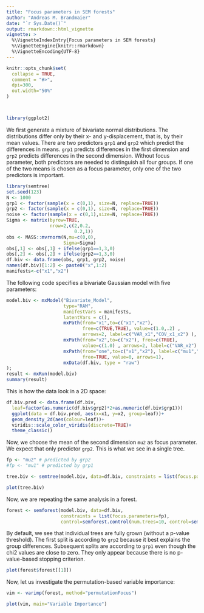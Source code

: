 ---
title: "Focus parameters in SEM forests"
author: "Andreas M. Brandmaier"
date: "`r Sys.Date()`"
output: rmarkdown::html_vignette
vignette: >
  %\VignetteIndexEntry{Focus parameters in SEM forests}
  %\VignetteEngine{knitr::rmarkdown}
  %\VignetteEncoding{UTF-8}
---

```{r, include = FALSE}
knitr::opts_chunk$set(
  collapse = TRUE,
  comment = "#>",
  dpi=300,
  out.width="50%"
)



library(ggplot2)
```


We first generate a mixture of bivariate normal distributions. The distributions differ only by their x- and y-displacement, that is, by their mean values. There are two predictors `grp1` and `grp2` which predict the differences in means. `grp1` predicts differences in the first dimension and `grp2` predicts differences in the second dimension. Without focus parameter, both predictors are needed to distinguish all four groups. If one of the two means is chosen as a focus parameter, only one of the two predictors is important.

```{r}

library(semtree)
set.seed(123)
N <- 1000
grp1 <- factor(sample(x = c(0,1), size=N, replace=TRUE))
grp2 <- factor(sample(x = c(0,1), size=N, replace=TRUE))
noise <- factor(sample(x = c(0,1),size=N, replace=TRUE))
Sigma <- matrix(byrow=TRUE,
                nrow=2,c(2,0.2,
                         0.2,1))
obs <- MASS::mvrnorm(N,mu=c(0,0),
                     Sigma=Sigma)
obs[,1] <- obs[,1] + ifelse(grp1==1,3,0)
obs[,2] <- obs[,2] + ifelse(grp2==1,3,0)
df.biv <- data.frame(obs, grp1, grp2, noise)
names(df.biv)[1:2] <- paste0("x",1:2)
manifests<-c("x1","x2")
```

The following code specifies a bivariate Gaussian model with five parameters:

```{r}
model.biv <- mxModel("Bivariate_Model", 
                     type="RAM",
                     manifestVars = manifests,
                     latentVars = c(),
                     mxPath(from="x1",to=c("x1","x2"), 
                            free=c(TRUE,TRUE), value=c(1.0,.2) , 
                            arrows=2, label=c("VAR_x1","COV_x1_x2") ),
                     mxPath(from="x2",to=c("x2"), free=c(TRUE), 
                            value=c(1.0) , arrows=2, label=c("VAR_x2") ),
                     mxPath(from="one",to=c("x1","x2"), label=c("mu1","mu2"),
                            free=TRUE, value=0, arrows=1),
                     mxData(df.biv, type = "raw")
);
result <- mxRun(model.biv)
summary(result)
```

This is how the data look in a 2D space:

```{r}
df.biv.pred <- data.frame(df.biv, 
  leaf=factor(as.numeric(df.biv$grp2)*2+as.numeric(df.biv$grp1)))
  ggplot(data = df.biv.pred, aes(x=x1, y=x2, group=leaf))+ 
  geom_density_2d(aes(colour=leaf))+ 
  viridis::scale_color_viridis(discrete=TRUE)+
  theme_classic()
```


Now, we choose the mean of the second dimension `mu2` as focus parameter. We expect that only predictor `grp2`. This is what we see in a single tree.
```{r message=FALSE,eval=TRUE, results="hide"}
fp <- "mu2" # predicted by grp2
#fp <- "mu1" # predicted by grp1

tree.biv <- semtree(model.biv, data=df.biv, constraints = list(focus.parameters=fp))
```

```{r}
plot(tree.biv)

```


Now, we are repeating the same analysis in a forest.

```{r message=FALSE, warning=FALSE,results="hide"}
forest <- semforest(model.biv, data=df.biv,
                    constraints = list(focus.parameters=fp),
                    control=semforest.control(num.trees=10, control=semtree.control(method="score",alpha=1)))

```

By default, we see that individual trees are fully grown (without a p-value threshold). The first split is according to `grp2` because it best explains the group differences. Subsequent splits are according to `grp1` even though the chi2 values are close to zero. They only appear because there is no p-value-based stopping criterion. 

```{r}
plot(forest$forest[[1]])
```

Now, let us investigate the permutation-based variable importance:

```{r}

vim <- varimp(forest, method="permutationFocus")

plot(vim, main="Variable Importance")
```